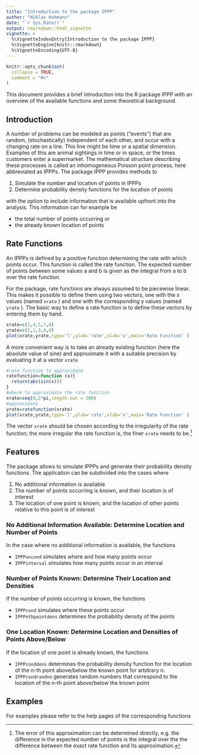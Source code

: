 ```yaml
---
title: "Introduction to the package IPPP"
author: "Niklas Hohmann"
date: "`r Sys.Date()`"
output: rmarkdown::html_vignette
vignette: >
  %\VignetteIndexEntry{Introduction to the package IPPP}
  %\VignetteEngine{knitr::rmarkdown}
  %\VignetteEncoding{UTF-8}
---
```


```r
knitr::opts_chunk$set(
  collapse = TRUE,
  comment = "#>"
)
```
This document provides a brief introduction into the R package IPPP with an overview of the available functions and some theoretical background.

## Introduction
A number of problems can be modeled as points ("events") that are random, (stochastically) independent of each other, and occur with a changing rate on a line. This line might be time or a spatial dimension. Examples of this are animal sightings in time or in space, or the times customers enter a supermarket. The mathematical structure describing these processes is called an inhomogeneous Poisson point process, here abbreviated as IPPPs.
The package IPPP provides methods to

1. Simulate the number and location of points in IPPPs
2. Determine probability density functions for the location of points

with the option to include information that is available upfront into the analysis. This information can for example be

* the total number of points occurring or
* the already known location of points

## Rate Functions
An IPPPs is defined by a positive function determining the rate with which points occur. This function is called the rate function. The expected number of points between some values a and b is given as the integral from a to b over the rate function.

For the package, rate functions are always assumed to be piecewise linear. This makes it possible to define them using two vectors, one with the x values (named `xrate` ) and one with the corresponding y values (named `yrate` ).
The basic way to define a rate function is to define these vectors by entering them by hand.

```r
xrate=c(1,4,5,7,8)
yrate=c(2,1,3,4,0)
plot(xrate,yrate,type='l',ylab='rate',xlab='x',main='Rate Function' )
```

A more convenient way is to take an already existing function (here the absolute value of sine) and approximate it with a suitable precision by evaluating it at a vector `xrate`
```r
#rate function to approximate
ratefunction=function (x){
  return(abs(sin(x)))
} 
#where to approximate the rate function
xrate=seq(0,2*pi,length.out = 500)
#approximate
yrate=ratefunction(xrate)
plot(xrate,yrate,type='l',ylab='rate',xlab='x',main='Rate Function' )
```

The vector `xrate` should be chosen according to the irregularity of the rate function; the more irregular the rate function is, the finer `xrate` needs to be.^[The error of this approximation can be determined directly, e.g. the difference in the expected number of points is the integral over the the difference between the exact rate function and its approximation.]

## Features ##
The package allows to simulate IPPPs and generate their probability density functions. The application can be subdivided into the cases where

1. No additional information is available
2. The number of points occurring is known, and their location is of interest
3. The location of one point is known, and the location of other points relative to this point is of interest

### No Additional Information Available: Determine Location and Number of Points
In the case where no additional information is available, the functions

* `IPPPuncond` simulates where and how many points occur
* `IPPPinterval` simulates how many points occur in an interval

### Number of Points Known: Determine Their Location and Densities 
If the number of points occurring is known, the functions

* `IPPPcond` simulates where these points occur
* `IPPPnthpointdens` determines the probability density of the points

### One Location Known: Determine Location and Densities of Points Above/Below 
If the location of one point is already known, the functions

* `IPPPconddens` determines the probability density function for the location of the n-th point above/below the known point for arbitrary n.
* `IPPPcondrandno` generates random numbers that correspond to the location of the n-th point above/below the known point

## Examples
For examples please refer to the help pages of the corresponding functions
